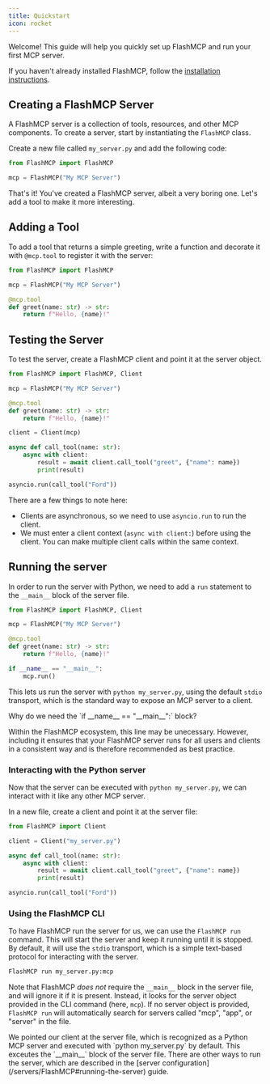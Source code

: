 ```yaml
---
title: Quickstart
icon: rocket
---
```


Welcome! This guide will help you quickly set up FlashMCP and run your first MCP server.

If you haven't already installed FlashMCP, follow the [installation instructions](/getting-started/installation).

## Creating a FlashMCP Server

A FlashMCP server is a collection of tools, resources, and other MCP components. To create a server, start by instantiating the `FlashMCP` class. 

Create a new file called `my_server.py` and add the following code:

```python my_server.py
from FlashMCP import FlashMCP

mcp = FlashMCP("My MCP Server")
```


That's it! You've created a FlashMCP server, albeit a very boring one. Let's add a tool to make it more interesting.


## Adding a Tool

To add a tool that returns a simple greeting, write a function and decorate it with `@mcp.tool` to register it with the server:

```python my_server.py {5-7}
from FlashMCP import FlashMCP

mcp = FlashMCP("My MCP Server")

@mcp.tool
def greet(name: str) -> str:
    return f"Hello, {name}!"
```


## Testing the Server


To test the server, create a FlashMCP client and point it at the server object.

```python my_server.py {1, 9-16}
from FlashMCP import FlashMCP, Client

mcp = FlashMCP("My MCP Server")

@mcp.tool
def greet(name: str) -> str:
    return f"Hello, {name}!"

client = Client(mcp)

async def call_tool(name: str):
    async with client:
        result = await client.call_tool("greet", {"name": name})
        print(result)

asyncio.run(call_tool("Ford"))
```

There are a few things to note here:
- Clients are asynchronous, so we need to use `asyncio.run` to run the client.
- We must enter a client context (`async with client:`) before using the client. You can make multiple client calls within the same context.

## Running the server

In order to run the server with Python, we need to add a `run` statement to the `__main__` block of the server file.

```python my_server.py {9-10}
from FlashMCP import FlashMCP, Client

mcp = FlashMCP("My MCP Server")

@mcp.tool
def greet(name: str) -> str:
    return f"Hello, {name}!"

if __name__ == "__main__":
    mcp.run()
```

This lets us run the server with `python my_server.py`, using the default `stdio` transport, which is the standard way to expose an MCP server to a client.

<Tip>
Why do we need the `if __name__ == "__main__":` block?

Within the FlashMCP ecosystem, this line may be unecessary. However, including it ensures that your FlashMCP server runs for all users and clients in a consistent way and is therefore recommended as best practice.
</Tip>

### Interacting with the Python server

Now that the server can be executed with `python my_server.py`, we can interact with it like any other MCP server. 

In a new file, create a client and point it at the server file:

```python my_client.py
from FlashMCP import Client

client = Client("my_server.py")

async def call_tool(name: str):
    async with client:
        result = await client.call_tool("greet", {"name": name})
        print(result)

asyncio.run(call_tool("Ford"))
```



### Using the FlashMCP CLI

To have FlashMCP run the server for us, we can use the `FlashMCP run` command. This will start the server and keep it running until it is stopped. By default, it will use the `stdio` transport, which is a simple text-based protocol for interacting with the server.

```bash
FlashMCP run my_server.py:mcp
```

Note that FlashMCP *does not* require the `__main__` block in the server file, and will ignore it if it is present. Instead, it looks for the server object provided in the CLI command (here, `mcp`). If no server object is provided, `FlashMCP run` will automatically search for servers called "mcp", "app", or "server" in the file.

<Tip>
We pointed our client at the server file, which is recognized as a Python MCP server and executed with `python my_server.py` by default. This exceutes the `__main__` block of the server file. There are other ways to run the server, which are described in the [server configuration](/servers/FlashMCP#running-the-server) guide.
</Tip>
